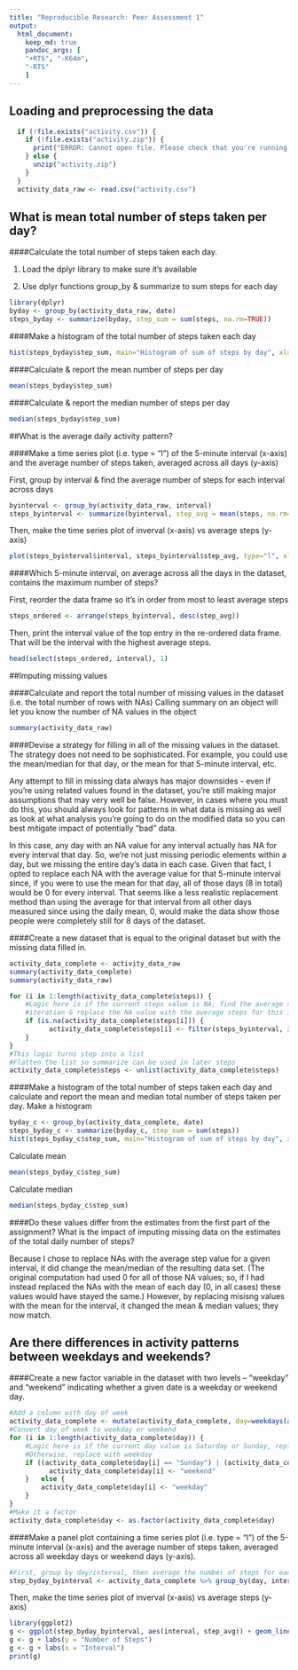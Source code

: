 ```yaml
---
title: "Reproducible Research: Peer Assessment 1"
output: 
  html_document:
    keep_md: true
    pandoc_args: [
    "+RTS", "-K64m",
    "-RTS"
    ]
---
```



## Loading and preprocessing the data
```r
  if (!file.exists("activity.csv")) {
    if (!file.exists("activity.zip")) {
      print("ERROR: Cannot open file. Please check that you're running in the repo directory")
    } else {
      unzip("activity.zip")
    }
  }
  activity_data_raw <- read.csv("activity.csv")
```



## What is mean total number of steps taken per day?
####Calculate the total number of steps taken each day.  

1. Load the dplyr library to make sure it's available

2. Use dplyr functions group_by & summarize to sum steps for each day 
```r
library(dplyr)
byday <- group_by(activity_data_raw, date)
steps_byday <- summarize(byday, step_sum = sum(steps, na.rm=TRUE))
```

####Make a histogram of the total number of steps taken each day
```r
hist(steps_byday$step_sum, main="Histogram of sum of steps by day", xlab="Sum of Daily Steps")
```

####Calculate & report the mean number of steps per day
```r
mean(steps_byday$step_sum)
```
####Calculate & report the median number of steps per day
```r
median(steps_byday$step_sum)
```

##What is the average daily activity pattern?

####Make a time series plot (i.e. type = "l") of the 5-minute interval (x-axis) and the average number of steps taken, averaged across all days (y-axis)

First, group by interval & find the average number of steps for each interval across days
```r
byinterval <- group_by(activity_data_raw, interval)
steps_byinterval <- summarize(byinterval, step_avg = mean(steps, na.rm=TRUE))
```
Then, make the time series plot of inverval (x-axis) vs average steps (y-axis)
```r
plot(steps_byinterval$interval, steps_byinterval$step_avg, type="l", xlab="Time Interval", ylab="Steps averaged across all days")
```

####Which 5-minute interval, on average across all the days in the dataset, contains the maximum number of steps?

First, reorder the data frame so it's in order from most to least average steps
```r
steps_ordered <- arrange(steps_byinterval, desc(step_avg))
```

Then, print the interval value of the top entry in the re-ordered data frame.  That will be the interval with the highest average steps.
```r
head(select(steps_ordered, interval), 1)
```

##Imputing missing values

####Calculate and report the total number of missing values in the dataset (i.e. the total number of rows with NAs)
Calling summary on an object will let you know the number of NA values in the object
```r
summary(activity_data_raw)

```

####Devise a strategy for filling in all of the missing values in the dataset. The strategy does not need to be sophisticated. For example, you could use the mean/median for that day, or the mean for that 5-minute interval, etc.

Any attempt to fill in missing data always has major downsides - even if you're using related values found in the dataset, you're still making major assumptions that may very well be false.  However, in cases where you must do this, you should always look for patterns in what data is missing as well as look at what analysis you're going to do on the modified data so you can best mitigate impact of potentially "bad" data.

In this case, any day with an NA value for any interval actually has NA for every interval that day.  So, we're not just missing periodic elements within a day, but we missing the entire day's data in each case.  Given that fact, I opted to replace each NA with the average value for that 5-minute interval since, if you were to use the mean for that day, all of those days (8 in total) would be 0 for every interval.  That seems like a less realistic replacement method than using the average for that interval from all other days measured since  using the daily mean, 0, would make the data show those people were completely still for 8 days of the dataset.

####Create a new dataset that is equal to the original dataset but with the missing data filled in.
```r
activity_data_complete <- activity_data_raw
summary(activity_data_complete)
summary(activity_data_raw)

for (i in 1:length(activity_data_complete$steps)) {
	#Logic here is if the current steps value is NA, find the average steps value (grouped by interval) for the same interval as the current
	#iteration & replace the NA value with the average steps for this interval
	if (is.na(activity_data_complete$steps[i])) {
		  activity_data_complete$steps[i] <- filter(steps_byinterval, interval==activity_data_complete$interval[i]) %>% select (step_avg)
	}	
}
#This logic turns step into a list
#Flatten the list so summarize can be used in later steps
activity_data_complete$steps <- unlist(activity_data_complete$steps)
```
####Make a histogram of the total number of steps taken each day and calculate and report the mean and median total number of steps taken per day. 
Make a histogram

```r
byday_c <- group_by(activity_data_complete, date)
steps_byday_c <- summarize(byday_c, step_sum = sum(steps))
hist(steps_byday_c$step_sum, main="Histogram of sum of steps by day", xlab="Sum of Daily Steps")
```

Calculate mean
```r
mean(steps_byday_c$step_sum)
```

Calculate median
```r
median(steps_byday_c$step_sum)
```


####Do these values differ from the estimates from the first part of the assignment? What is the impact of imputing missing data on the estimates of the total daily number of steps?

Because I chose to replace NAs with the average step value for a given interval, it did change the mean/median of the resulting data set.  (The original computation had used 0 for all of those NA values; so, if I had instead replaced the NAs with the mean of each day (0, in all cases) these values would have stayed the same.)  However, by replacing misisng values with the mean for the interval, it changed the mean & median values; they now match.

## Are there differences in activity patterns between weekdays and weekends?
####Create a new factor variable in the dataset with two levels – “weekday” and “weekend” indicating whether a given date is a weekday or weekend day.
```r
#Add a column with day of week
activity_data_complete <- mutate(activity_data_complete, day=weekdays(as.Date(activity_data_complete$date)))
#Convert day of week to weekday or weekend
for (i in 1:length(activity_data_complete$day)) {
	#Logic here is if the current day value is Saturday or Sunday, replace with weekend
	#Otherwise, replace with weekday
	if ((activity_data_complete$day[i] == "Sunday") | (activity_data_complete$day[i] == "Saturday")) {
		  activity_data_complete$day[i] <- "weekend"
	}	else {
		activity_data_complete$day[i] <- "weekday"
	}
}
#Make it a factor
activity_data_complete$day <- as.factor(activity_data_complete$day)
```
####Make a panel plot containing a time series plot (i.e. type = "l") of the 5-minute interval (x-axis) and the average number of steps taken, averaged across all weekday days or weekend days (y-axis).


```r
#First, group by day/interval, then average the number of steps for each grouping
step_byday_byinterval <- activity_data_complete %>% group_by(day, interval) %>% summarize(step_avg = mean(steps))
```
Then, make the time series plot of inverval (x-axis) vs average steps (y-axis)
```r
library(ggplot2)
g <- ggplot(step_byday_byinterval, aes(interval, step_avg)) + geom_line() + facet_grid(day~.) 
g <- g + labs(y = "Number of Steps")
g <- g + labs(x = "Interval")
print(g)
```
